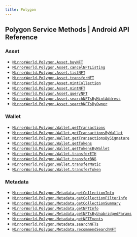 ```yaml
---
title: Polygon
---
```


## Polygon Service Methods | Android API Reference

### Asset
- [`MirrorWorld.Polygon.Asset.buyNFT`](/api-reference/android/polygon/asset/buyNFT)
- [`MirrorWorld.Polygon.Asset.cancelNFTListing`](/api-reference/android/polygon/asset/cancelNFTListing)
- [`MirrorWorld.Polygon.Asset.listNFT`](/api-reference/android/polygon/asset/listNFT)
- [`MirrorWorld.Polygon.Asset.transferNFT`](/api-reference/android/polygon/asset/transferNFT)
- [`MirrorWorld.Polygon.Asset.mintCollection`](/api-reference/android/polygon/asset/mintCollection)
- [`MirrorWorld.Polygon.Asset.mintNFT`](/api-reference/android/polygon/asset/mintNFT)
- [`MirrorWorld.Polygon.Asset.queryNFT`](/api-reference/android/polygon/asset/queryNFT)
- [`MirrorWorld.Polygon.Asset.searchNFTsByMintAddress`](/api-reference/android/polygon/asset/searchNFTsByMintAddress)
- [`MirrorWorld.Polygon.Asset.searchNFTsByOwner`](/api-reference/android/polygon/asset/searchNFTsByOwner)

### Wallet
- [`MirrorWorld.Polygon.Wallet.getTransactions`](/api-reference/android/polygon/wallet/getTransactions)
- [`MirrorWorld.Polygon.Wallet.getTransactionsByWallet`](/api-reference/android/polygon/wallet/getTransactionsByWallet)
- [`MirrorWorld.Polygon.Wallet.getTransactionsBySignature`](/api-reference/android/polygon/wallet/getTransactionsBySignature)
- [`MirrorWorld.Polygon.Wallet.getTokens`](/api-reference/android/polygon/wallet/getTokens)
- [`MirrorWorld.Polygon.Wallet.getTokensByWallet`](/api-reference/android/polygon/wallet/getTokensByWallet)
- [`MirrorWorld.Polygon.Wallet.transferETH`](/api-reference/android/polygon/wallet/transferETH)
- [`MirrorWorld.Polygon.Wallet.transferBNB`](/api-reference/android/polygon/wallet/transferBNB)
- [`MirrorWorld.Polygon.Wallet.transferMatic`](/api-reference/android/polygon/wallet/transferMatic)
- [`MirrorWorld.Polygon.Wallet.transferToken`](/api-reference/android/polygon/wallet/transferToken)

### Metadata
- [`MirrorWorld.Polygon.Metadata.getCollectionInfo`](/api-reference/android/polygon/metadata/getCollectionInfo)
- [`MirrorWorld.Polygon.Metadata.getCollectionFilterInfo`](/api-reference/android/polygon/metadata/getCollectionFilterInfo)
- [`MirrorWorld.Polygon.Metadata.getCollectionSummary`](/api-reference/android/polygon/metadata/getCollectionSummary)
- [`MirrorWorld.Polygon.Metadata.getNFTInfo`](/api-reference/android/polygon/metadata/getNFTInfo)
- [`MirrorWorld.Polygon.Metadata.getNFTsByUnabridgedParams`](/api-reference/android/polygon/metadata/getNFTsByUnabridgedParams)
- [`MirrorWorld.Polygon.Metadata.getNFTEvents`](/api-reference/android/polygon/metadata/getNFTEvents)
- [`MirrorWorld.Polygon.Metadata.searchNFTs`](/api-reference/android/polygon/metadata/searchNFTs)
- [`MirrorWorld.Polygon.Metadata.recommendSearchNFT`](/api-reference/android/polygon/metadata/recommendSearchNFT)